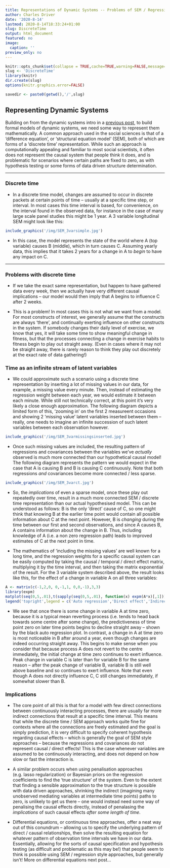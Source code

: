```yaml
---
title: Representations of Dynamic Systems -- Problems of SEM / Regression / Discrete Time
author: Charles Driver
date: '2020-8-14'
lastmod: 2020-8-14T18:33:24+01:00
slug: DiscreteTime
output: html_document
featured: no
image:
  caption: ''
preview_only: no
---
```


```r
knitr::opts_chunk$set(collapse = TRUE,cache=TRUE,warning=FALSE,message=FALSE)
slug <- 'DiscreteTime'
library(knitr)
dir.create(slug)
options(knitr.graphics.error=FALSE)

savedir <- paste0(getwd(),'/',slug)
```

## Representing Dynamic Systems

Building on from the dynamic systems intro in a [previous post](/post/IntroToDynamics/), to build formal models of dynamic systems, we need some way to represent them mathematically. A common approach used in the social sciences is that of a 'difference equation', or 'structural equation model' (SEM), both of which are forms of a 'discrete time' representation. While such an approach is computationally appealing and familiar to most social scientists, it often does not represent the causal system that people think it does, and is problematic for scenarios where certain paths are fixed to zero, as with hypothesis testing or some forms of data driven structure determination. 

---

### Discrete time

* In a discrete time model, changes are assumed to occur in discrete packets at certain points of time -- usually at a specific time step, or interval. In most cases this time interval is based, for convenience, on the interval found in the observed data, for instance in the case of many large scale panel studies this might be 1 year. A 3 variable longitudinal SEM might look like this:

```r
include_graphics('/img/SEM_3varsimple.jpg')
```

* In this case, the model represents the state of the world where A (top variable) causes B (middle), which in turn causes C. Assuming yearly data, this implies that it takes 2 years for a change in A to *begin* to have any impact on C. 

---

### Problems with discrete time

* If we take the exact same representation, but happen to have gathered data every week, then we actually have very different causal implications -- our model would then imply that A begins to influence C after 2 weeks. 

* This is a problem! In most cases this is not what we want from a model. For most constructs of interest, we generally assume that the constructs are always 'there', and continually exerting influence on other constructs in the system. If somebody changes their daily level of exercise, we know that yes, it will take some time to show meaningful change in fitness, but that the processes connecting a change in exercise habits to fitness begin to play out straight away. (Even in cases where it may not be straight away, there is rarely reason to think they play out discretely at the exact rate of data gathering!)

### Time as an infinite stream of latent variables

* We could approximate such a scenario using a discrete time representation by inserting a lot of missing values in our data, for example, a missing value every minute. Then, instead of estimating the regression weight between each year, we would estimate it between each minute. While still not technically correct, at this point it's very likely a close enough approximation. The following diagram depicts a limited form of this, 'zooming in' on the first 2 measureent occasions and showing 2 'missing value' latent variables inserted between them -- really, one needs to imagine an infinite succession of such latent variables between each observation however. 

```r
include_graphics('/img/SEM_3varmissingsinserted.jpg')
```


* Once such missing values are included, the resulting pattern of regressions and covariances between the variables we've *actually* observed is much more connected than our hypothetical causal model! The following diagram represents the pattern we would expect in the case that A is causing B and B is causing C continuously. Note that both regressions *and* covariances become more connected / less sparse.

```r
include_graphics('/img/SEM_3varct.jpg')
```

* So, the *implications* of even a sparse model, once these play out repeatedly over time, result in a much more connected SEM / discrete time representation than our actual hypothesised model. This can be understood as follows: B is the only 'direct' cause of C, so one might think that knowing B at the earlier time point would contain all possible information about C at the next point. However, B is *changing* during the time between our first and second observations, and since A causes B, A contains information about the change in B. Thus, including knowledge of A (i.e. a non zero regression path) leads to improved estimates of C at the next point in time. 

* The mathematics of 'including the missing values' are well known for a long time, and the regression weights for a specific causal system can be easily computed by taking the causal / temporal / direct effect matrix, multiplying it by the time interval, and then taking the matrix exponential of the result. For the 3 variable system described above, the result looks like this, for the effect of a change in variable A on all three variables:


```r
A <- matrix(c(-1,2,0, 0,-1,1, 0,0,-1),3,3)
library(expm)
matplot(seq(0,5,.01),t(sapply(seq(0,5,.01), function(x) expm(A*x)[,1])),type='l',lwd=2,ylab='Regression',xlab='Years')
legend('topright',legend = c('Auto regression','Direct effect','Indirect effect'),text.col=c('black','red','darkgreen'))
```

* We see that once there is some change in variable A at time zero, because it is a typical mean reverting process (i.e. tends to head back towards some centre after some change), the predictiveness of time point zero on later time points begins to decline straight away -- shown by the black auto regression plot. In contrast, a change in A at time zero is most noticeable in B after around a year, even though changes are indeed occurring straight away. This begins to make sense when you consider that because process A does not revert to the centre immediately, the initial change at time zero continues to exert influence. Peak change in variable C is later than for variable B for the same reason -- after the peak change of variable B, variable B is still well above baseline and so continues to exert influence. Note that even though A does not directly influence C, C still changes immediately, if somewhat slower than B. 

### Implications

* The core point of all this is that for a model with few direct connections between continuously interacting processes, there are usually far more indirect connections that result at a specific time interval. This means that while the discrete time / SEM approach works quite fine for contexts where all the connections are freely estimated and the goal is simply prediction, it is very difficult to specify coherent hypothesis regarding causal effects -- which is generally the goal of SEM style approaches -- because the regressions and covariances do not represent causal / direct effects! This is the case whenever variables are assumed to be continuously interacting, and does not depend on how slow or fast the interaction is.

* A similar problem occurs when using penalisation approaches (e.g. lasso regularization) or Bayesian priors on the regression coefficients to find the 'true structure' of the system. Even to the extent that finding a sensible approximation to the true structure is possible with data driven approaches, shrinking the indirect (imagining many unobserved mediating variables at intermediate time points) paths to zero, is unlikely to get us there -- one would instead need some way of penalising the causal effects directly, instead of penalasing the *implications* of such causal effects *after some length of time*. 

* Differential equations, or continuous time approaches, offer a neat way out of this conundrum -- allowing us to specify the underlying pattern of direct / causal relationships, then solve the resulting equation for whatever pattern of observation time intervals we have in our data. Essentially, allowing for the sorts of causal specification and hypothesis testing (as difficult and problematic as this may be!) that people seem to think is possible using SEM / regression style approaches, but generally isn't! More on differential equations next post... 





